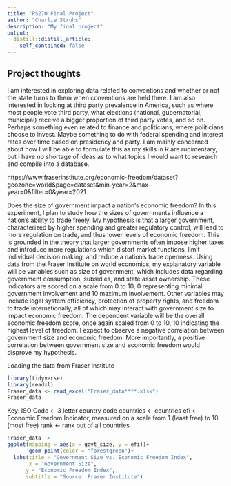 ```yaml
---
title: "PS270 Final Project"
author: "Charlie Struhs"
description: "My final project"
output:
  distill::distill_article:
    self_contained: false
---
```





## Project thoughts

I am interested in exploring data related to conventions and whether or not the state turns to them when conventions are held there. I am also interested in looking at third party prevalence in America, such as where most people vote third party, what elections (national, gubernatorial, municipal) receive a bigger proportion of third party votes, and so on. Perhaps something even related to finance and politicians, where politicians choose to invest. Maybe something to do with federal spending and interest rates over time based on presidency and party. I am mainly concerned about how I will be able to formulate this as my skills in R are rudimentary, but I have no shortage of ideas as to what topics I would want to research and compile into a database.




https://www.fraserinstitute.org/economic-freedom/dataset?geozone=world&page=dataset&min-year=2&max-year=0&filter=0&year=2021

Does the size of government impact a nation's economic freedom? In this experiment, I plan to study how the sizes of governments influence a nation's ability to trade freely. My hypothesis is that a larger government, characterized by higher spending and greater regulatory control, will lead to more regulation on trade, and thus lower levels of economic freedom. This is grounded in the theory that larger governments often impose higher taxes and introduce more regulations which distort market functions, limit individual decision making, and reduce a nation's trade openness. Using data from the Fraser Institute on world economics, my explanatory variable will be variables such as size of government, which includes data regarding government consumption, subsidies, and state asset ownership. These indicators are scored on a scale from 0 to 10, 0 representing minimal government involvement and 10 maximum involvement. Other variables may include legal system efficiency, protection of property rights, and freedom to trade internationally, all of which may interact with government size to impact economic freedom. The dependent variable will be the overall economic freedom score, once again scaled from 0 to 10, 10 indicating the highest level of freedom. I expect to observe a negative correlation between government size and economic freedom. More importantly, a positive correlation between government size and economic freedom would disprove my hypothesis. 


Loading the data from Fraser Institute

```r
library(tidyverse)
library(readxl)
Fraser_data <- read_excel("Fraser_data****.xlsx")
Fraser_data
```
Key:
ISO Code <- 3 letter country code
countries <- countries
efi <- Economic Freedom Indicator, measured on a scale from 1 (least free) to 10 (most free)
rank <- rank out of all countries
 
```r
Fraser_data |>
ggplot(mapping = aes(x = govt_size, y = efi))+
       geom_point(color = "forestgreen")+
  labs(title = "Government Size vs. Economic Freedom Index",
       x = "Government Size", 
      y = "Economic Freedom Index",
      subtitle = "Source: Fraser Institute")

```

